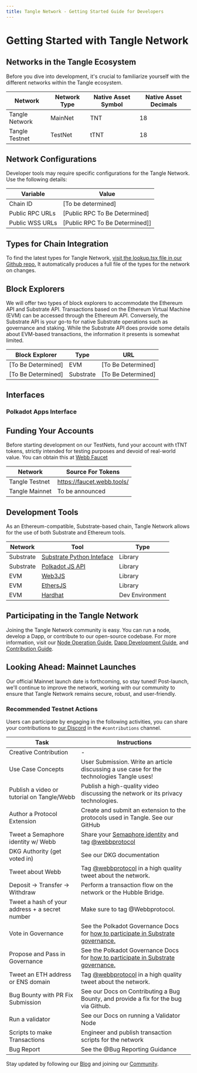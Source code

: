 ```yaml
---
title: Tangle Network - Getting Started Guide for Developers
---
```



# Getting Started with Tangle Network

## Networks in the Tangle Ecosystem

Before you dive into development, it's crucial to familiarize yourself with the different networks within the Tangle ecosystem.

| Network | Network Type |  Native Asset Symbol | Native Asset Decimals |
|---------|--------------|---------------------|----------------------|
| Tangle Network | MainNet |  TNT  | 18 |
| Tangle Testnet | TestNet |  tTNT | 18 |

## Network Configurations

Developer tools may require specific configurations for the Tangle Network. Use the following details:

| Variable | Value |
|----------|-------|
| Chain ID | [To be determined] |
| Public RPC URLs | [Public RPC To Be Determined] |
| Public WSS URLs | [Public RPC To Be Determined]] |

## Types for Chain Integration 

To find the latest types for Tangle Network, [visit the lookup.tsx file in our Github repo.](https://github.com/webb-tools/tangle/blob/main/types/src/interfaces/lookup.ts) It automatically produces a full file of the types for the network on changes.

## Block Explorers

We will offer two types of block explorers to accommodate the Ethereum API and Substrate API. Transactions based on the Ethereum Virtual Machine (EVM) can be accessed through the Ethereum API. Conversely, the Substrate API is your go-to for native Substrate operations such as governance and staking. While the Substrate API does provide some details about EVM-based transactions, the information it presents is somewhat limited.

| Block Explorer | Type | URL |
|----------------|------|-----|
| [To Be Determined] | EVM | [To Be Determined] |
| [To Be Determined] | Substrate | [To Be Determined] |

## Interfaces 

### Polkadot Apps Interface
<TestNetworkArea />


## Funding Your Accounts

Before starting development on our TestNets, fund your account with tTNT tokens, strictly intended for testing purposes and devoid of real-world value. You can obtain this at [Webb Faucet](https://faucet.webb.tools/.)

| Network | Source For Tokens |
|---------|--------------------------|
| Tangle Testnet | https://faucet.webb.tools/ |
| Tangle Mainnet | To be announced |

## Development Tools

As an Ethereum-compatible, Substrate-based chain, Tangle Network allows for the use of both Substrate and Ethereum tools.

| Network |   Tool     | Type |
|----------|-----------|------|
| Substrate |[Substrate Python Inteface](https://github.com/polkascan/py-substrate-interface) | Library |
| Substrate |[Polkadot JS API](https://polkadot.js.org/docs/api/) | Library |
| EVM |[Web3JS](https://web3js.readthedocs.io/) | Library |
| EVM |[EthersJS](https://docs.ethers.io/) | Library |
| EVM |[Hardhat](https://hardhat.org/) | Dev Environment |



## Participating in the Tangle Network

Joining the Tangle Network community is easy. You can run a node, develop a Dapp, or contribute to our open-source codebase. For more information, visit our [Node Operation Guide](/docs/ecosystem-roles/role-overview/), [Dapp Development Guide](coming-soon), and [Contribution Guide](/docs/contribute).

## Looking Ahead: Mainnet Launches

Our official Mainnet launch date is forthcoming, so stay tuned! Post-launch, we'll continue to improve the network, working with our community to ensure that Tangle Network remains secure, robust, and user-friendly.

### Recommended Testnet Actions

Users can participate by engaging in the following activities, you can share your contributions to [our Discord](https://webb.tools/community) in the `#contributions` channel.

| Task                                           | Instructions                                                                                                                                       |
| ---------------------------------------------- | -------------------------------------------------------------------------------------------------------------------------------------------------- |
| Creative Contribution                          | -                                                                                                                                                    |
| Use Case Concepts                              | User Submission. Write an article discussing a use case for the technologies Tangle uses!                                                            |
| Publish a video or tutorial on Tangle/Webb     | Publish a high-quality video discussing the network or its privacy technologies.                                                                    |
| Author a Protocol Extension                    | Create and submit an extension to the protocols used in Tangle. See our GitHub                                                                     |
| Tweet a Semaphore identity w/ Webb             | Share your [Semaphore identity](https://semaphore.appliedzkp.org/docs/guides/identities) and tag [@webbprotocol](https://twitter.com/webbprotocol) |
| DKG Authority (get voted in)                   | See our DKG documentation                                                                                                                           |
| Tweet about Webb                               | Tag [@webbprotocol](https://twitter.com/webbprotocol) in a high quality tweet about the network.                                                    |
| Deposit → Transfer → Withdraw                  | Perform a transaction flow on the network or the Hubble Bridge.                                                                                     |
| Tweet a hash of your address + a secret number | Make sure to tag @Webbprotocol.                                                                                                                     |
| Vote in Governance                             | See the Polkadot Governance Docs for [how to participate in Substrate governance.](https://wiki.polkadot.network/docs/maintain-guides-democracy)    |
| Propose and Pass in Governance                 | See the Polkadot Governance Docs for [how to participate in Substrate governance.](https://wiki.polkadot.network/docs/maintain-guides-democracy)    |
| Tweet an ETH address or ENS domain             | Tag [@webbprotocol](https://twitter.com/webbprotocol) in a high quality tweet about the network.                                                    |
| Bug Bounty with PR Fix Submission              | See our Docs on Contributing a Bug Bounty, and provide a fix for the bug via Github.                                                                |
| Run a validator                                | See our Docs on running a Validator Node                                                                                                            |
| Scripts to make Transactions                   | Engineer and publish transaction scripts for the network                                                                                            |
| Bug Report                                     | See the @Bug Reporting Guidance                                                                                                                     |


Stay updated by following our [Blog](https://www.blog.webb.tools/) and joining our [Community](https://webb.tools/community).
